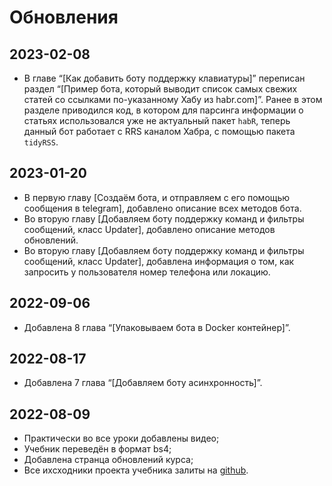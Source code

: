 # Обновления {-}

## 2023-02-08 {-}
* В главе "[Как добавить боту поддержку клавиатуры]" переписан раздел "[Пример бота, который выводит список самых свежих статей со ссылками по-указанному Хабу из habr.com]". Ранее в этом разделе приводился код, в котором для парсинга информации о статьях использовался уже не актуальный пакет `habR`, теперь данный бот работает с RRS каналом Хабра, с помощью пакета `tidyRSS`.

## 2023-01-20 {-}
* В первую главу [Создаём бота, и отправляем с его помощью сообщения в telegram], добавлено описание всех методов бота.
* Во вторую главу [Добавляем боту поддержку команд и фильтры сообщений, класс Updater], добавлено описание методов обновлений.
* Во вторую главу [Добавляем боту поддержку команд и фильтры сообщений, класс Updater], добавлена информация о том, как запросить у пользователя номер телефона или локацию.

## 2022-09-06 {-}
* Добавлена 8 глава "[Упаковываем бота в Docker контейнер]".

## 2022-08-17 {-}
* Добавлена 7 глава "[Добавляем боту асинхронность]".

## 2022-08-09 {-}
* Практически во все уроки добавлены видео;
* Учебник переведён в формат bs4;
* Добавлена странца обновлений курса;
* Все ихсходники проекта учебника залиты на [github](https://github.com/selesnow/build_telegram_bot_using_r).
